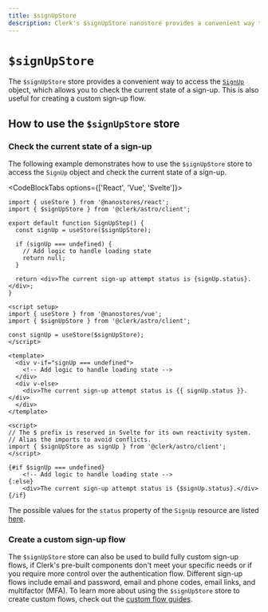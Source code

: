 ```yaml
---
title: $signUpStore
description: Clerk's $signUpStore nanostore provides a convenient way to access the `SignUp` object, which allows you to check the current state of a sign-up. This is also useful for creating a custom sign-up flow.
---
```


# `$signUpStore`

The `$signUpStore` store provides a convenient way to access the [`SignUp`](https://clerk.com/docs/references/javascript/sign-up/sign-up) object, which allows you to check the current state of a sign-up. This is also useful for creating a custom sign-up flow.

## How to use the `$signUpStore` store

### Check the current state of a sign-up

The following example demonstrates how to use the `$signUpStore` store to access the `SignUp` object and check the current state of a sign-up.

<CodeBlockTabs options={['React', 'Vue', 'Svelte']}>
  ```tsx {{ prettier: false, filename: 'sign-up-step.tsx' }}
  import { useStore } from '@nanostores/react';
  import { $signUpStore } from '@clerk/astro/client';

  export default function SignUpStep() {
    const signUp = useStore($signUpStore);

    if (signUp === undefined) {
      // Add logic to handle loading state
      return null;
    }

    return <div>The current sign-up attempt status is {signUp.status}.</div>;
  }
  ```

  ```vue {{ prettier: false, filename: 'sign-up-step.vue' }}
  <script setup>
  import { useStore } from '@nanostores/vue';
  import { $signUpStore } from '@clerk/astro/client';

  const signUp = useStore($signUpStore);
  </script>

  <template>
    <div v-if="signUp === undefined">
      <!-- Add logic to handle loading state -->
    </div>
    <div v-else>
      <div>The current sign-up attempt status is {{ signUp.status }}.</div>
    </div>
  </template>
  ```

  ```svelte {{ prettier: false, filename: 'sign-up-step.svelte' }}
  <script>
  // The $ prefix is reserved in Svelte for its own reactivity system.
  // Alias the imports to avoid conflicts.
  import { $signUpStore as signUp } from '@clerk/astro/client';
  </script>

  {#if $signUp === undefined}
      <!-- Add logic to handle loading state -->
  {:else}
      <div>The current sign-up attempt status is {$signUp.status}.</div>
  {/if}
  ```
</CodeBlockTabs>

The possible values for the `status` property of the `SignUp` resource are listed [here](https://clerk.com/docs/references/javascript/sign-up/sign-up#properties).

### Create a custom sign-up flow

The `$signUpStore` store can also be used to build fully custom sign-up flows, if Clerk's pre-built components don't meet your specific needs or if you require more control over the authentication flow. Different sign-up flows include email and password, email and phone codes, email links, and multifactor (MFA). To learn more about using the `$signUpStore` store to create custom flows, check out the [custom flow guides](/docs/custom-flows/overview).
